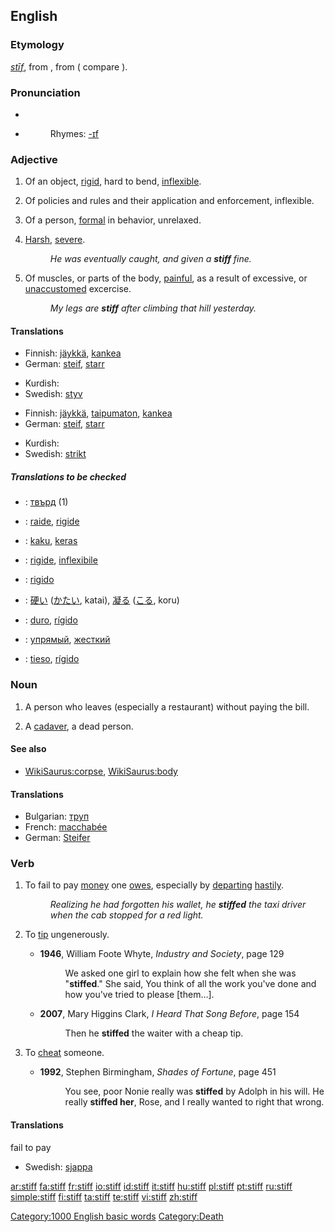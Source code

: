 ==English==
===Etymology===
{{OE.}} ''[[stif|stīf]]'', from {{proto|Germanic|stifaz}}, from {{proto|Indo-European|stīpos}} ( compare {{L.}} {{term|stipare}}).

===Pronunciation===
*{{IPA|/stɪf/}}
*{{audio|en-us-stiff.ogg|Audio (US)}}
*:Rhymes: [[Rhymes:English:-ɪf|-ɪf]]

===Adjective===
{{en-adj|er}}

# Of an object, [[rigid]], hard to bend, [[inflexible]].
# {{context|figuratively}} Of policies and rules and their application and enforcement, inflexible.
# Of a person, [[formal]] in behavior, unrelaxed.
# {{colloquial}} [[harsh|Harsh]], [[severe]].
#: ''He was eventually caught, and given a '''stiff''' fine.''
# Of muscles, or parts of the body, [[painful]], as a result of excessive, or [[unaccustomed]] excercise.
#:''My legs are '''stiff''' after climbing that hill yesterday.''

{{rft}}

====Translations====
{{trans-top|rigid}}
*Finnish: [[jäykkä]], [[kankea]]
*German: [[steif]], [[starr]]
{{trans-mid}}
*Kurdish: {{KUchar|[[قایم]]}}
*Swedish: [[styv]]
{{trans-bottom}}

{{trans-top|hard to bend, inflexible}}
*Finnish: [[jäykkä]], [[taipumaton]], [[kankea]]
*German: [[steif]], [[starr]]
{{trans-mid}}
*Kurdish: {{KUchar|[[به‌ستوو]]}}
*Swedish: [[strikt]]
{{trans-bottom}}

=====Translations to be checked=====
{{checktrans}}

*{{ttbc|Bulgarian}}: [[твърд]] {{m}} (1)
*{{ttbc|French}}: [[raide]], [[rigide]]
*{{ttbc|Indonesian}}: [[kaku]], [[keras]]
*{{ttbc|Interlingua}}: [[rigide]], [[inflexibile]]
*{{ttbc|Italian}}: [[rigido]]
*{{ttbc|Japanese}}: [[硬い]] ([[かたい]], katai), [[凝る]] ([[こる]], koru)
*{{ttbc|Portuguese}}: [[duro]], [[rígido]]
*{{ttbc|Russian}}: [[упрямый]], [[жесткий]]
*{{ttbc|Spanish}}: [[tieso]], [[rígido]]

===Noun===
{{en-noun}}

# {{US}} A person who leaves (especially a restaurant) without paying the bill.
# {{slang}} A [[cadaver]], a dead person.

====See also====
* [[WikiSaurus:corpse]], [[WikiSaurus:body]]

====Translations====
*Bulgarian: [[труп]] {{m}}
*French: [[macchabée]] {{m}}
*German: [[Steifer]]{{m}}

===Verb===
{{en-verb}}

# To fail to pay [[money]] one [[owe]]s, especially by [[depart]]ing [[hastily]].
#:''Realizing he had forgotten his wallet, he '''stiffed''' the taxi driver when the cab stopped for a red light.''
# {{rfv-sense}} To [[tip]] ungenerously.
#* '''1946''', William Foote Whyte, ''Industry and Society'', page 129
#*: We asked one girl to explain how she felt when she was "'''stiffed'''." She said, You think of all the work you've done and how you've tried to please [them…]. 
#* '''2007''', Mary Higgins Clark, ''I Heard That Song Before'', page 154
#*: Then he '''stiffed''' the waiter with a cheap tip.
# {{rfv-sense}} To [[cheat]] someone.
#* '''1992''', Stephen Birmingham, ''Shades of Fortune'', page 451
#*: You see, poor Nonie really was '''stiffed''' by Adolph in his will. He really '''stiffed her''', Rose, and I really wanted to right that wrong.

====Translations====
;fail to pay
*Swedish: [[sjappa]]


[[Category:1000 English basic words]]
[[Category:Death]]

[[ar:stiff]]
[[fa:stiff]]
[[fr:stiff]]
[[io:stiff]]
[[id:stiff]]
[[it:stiff]]
[[hu:stiff]]
[[pl:stiff]]
[[pt:stiff]]
[[ru:stiff]]
[[simple:stiff]]
[[fi:stiff]]
[[ta:stiff]]
[[te:stiff]]
[[vi:stiff]]
[[zh:stiff]]